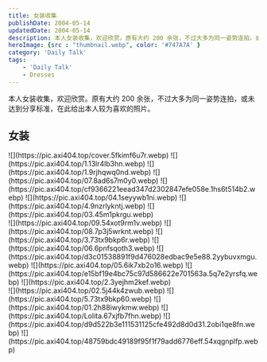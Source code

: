 ```yaml
---
title: 女装收集
publishDate: 2004-05-14
updatedDate: 2004-05-14
description: 本人女装收集，欢迎欣赏。原有大约 200 余张，不过大多为同一姿势连拍，或未达到分享标准，在此给出本人较为喜欢的照片。
heroImage: {src : "thumbnail.webp", color: '#747A7A' }
category: 'Daily Talk'
tags:
    - 'Daily Talk'
    - Dresses
---
```


本人女装收集，欢迎欣赏。原有大约 200 余张，不过大多为同一姿势连拍，或未达到分享标准，在此给出本人较为喜欢的照片。

## 女装

<div class="grid grid-cols-3 gap-4">
  <div>
    ![](https://pic.axi404.top/cover.5fkimf6u7r.webp)
    ![](https://pic.axi404.top/1.13lr4lb3hn.webp)
    ![](https://pic.axi404.top/1.9rjhqwq0nd.webp)
    ![](https://pic.axi404.top/07.8ad6s7m0y0.webp)
    ![](https://pic.axi404.top/cf9366221eead347d2302847efe058e.1hs6t514b2.webp)
    ![](https://pic.axi404.top/04.1seyywb1ni.webp)
    ![](https://pic.axi404.top/4.9nzrlykntj.webp)
    ![](https://pic.axi404.top/03.45m1pkrgu.webp)
  </div>
  <div>
    ![](https://pic.axi404.top/09.54xot9rm1v.webp)
    ![](https://pic.axi404.top/08.7p3j5wrknt.webp)
    ![](https://pic.axi404.top/3.73tx9bkp6r.webp)
    ![](https://pic.axi404.top/06.6pnfsqoth3.webp)
    ![](https://pic.axi404.top/d3c01538891f9d476028edbac9e5e88.2yybuvxmgu.webp)
    ![](https://pic.axi404.top/05.6ik7xb2o16.webp)
    ![](https://pic.axi404.top/e15bf19e4bc75c97d586622e701563a.5q7e2yrsfq.webp)
    ![](https://pic.axi404.top/2.3yejhm2kef.webp)
  </div>
  <div>
    ![](https://pic.axi404.top/02.5j44k4zwub.webp)
    ![](https://pic.axi404.top/5.73tx9bkp60.webp)
    ![](https://pic.axi404.top/01.2h88iwykmw.webp)
    ![](https://pic.axi404.top/Lolita.67xjfb7fhn.webp)
    ![](https://pic.axi404.top/d9d522b3e111531125cfe492d8d0d31.2obi1qe8fn.webp)
    ![](https://pic.axi404.top/48759bdc49189f95f1f79add6776eff.54xqgnplfp.webp)
  </div>
</div>